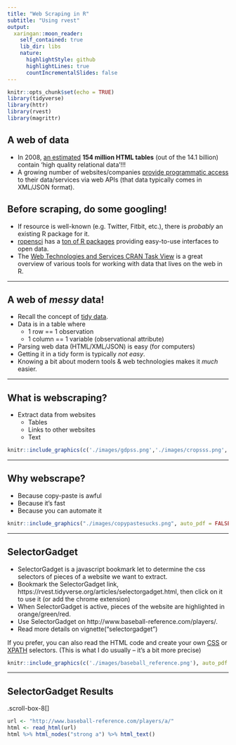 ```yaml
---
title: "Web Scraping in R"
subtitle: "Using rvest"
output:
  xaringan::moon_reader:
    self_contained: true
    lib_dir: libs
    nature:
      highlightStyle: github
      highlightLines: true
      countIncrementalSlides: false
---
```


<style>
pre code, pre, code {
  white-space: pre !important;
  overflow-x: scroll !important;
  word-break: keep-all !important;
  word-wrap: initial !important;
}
</style>

```r
knitr::opts_chunk$set(echo = TRUE)
library(tidyverse)
library(httr)
library(rvest)
library(magrittr)
```


## A web of data

- In 2008, [an estimated](https://sirrice.github.io/files/papers/webtables-vldb08.pdf) **154 million HTML tables** (out of the 14.1 billion) contain 'high quality relational data'!!!
- A growing number of websites/companies [provide programmatic access](http://www.programmableweb.com/category/all/apis?order=field_popularity) to their data/services via web APIs (that data typically comes in XML/JSON format).

## Before scraping, do some googling!

- If resource is well-known (e.g. Twitter, Fitbit, etc.), there is *probably* an existing R package for it.
- [ropensci](https://ropensci.org/) has a [ton of R packages](https://ropensci.org/packages/) providing easy-to-use interfaces to open data.
- The [Web Technologies and Services CRAN Task View](http://cran.r-project.org/web/views/WebTechnologies.html) is a great overview of various tools for working with data that lives on the web in R.

---

## A web of *messy* data!

- Recall the concept of [tidy data](http://vita.had.co.nz/papers/tidy-data.pdf).
- Data is in a table where
    * 1 row == 1 observation
    * 1 column == 1 variable (observational attribute)
- Parsing web data (HTML/XML/JSON) is easy (for computers)
- Getting it in a tidy form is typically *not easy*.
- Knowing a bit about modern tools & web technologies makes it *much* easier.

---

## What is webscraping? 

- Extract data from websites 
    + Tables
    + Links to other websites
    + Text
    
```r
knitr::include_graphics(c('./images/gdpss.png','./images/cropsss.png','./images/gass.png'), auto_pdf = FALSE)
```    

---

## Why webscrape? 

- Because copy-paste is awful 
- Because it's fast
- Because you can automate it
```r
knitr::include_graphics("./images/copypastesucks.png", auto_pdf = FALSE)
```


---

## SelectorGadget

+ SelectorGadget is a javascript bookmark let to determine the css selectors of pieces of a website we want to extract.
+ Bookmark the SelectorGadget link, https://rvest.tidyverse.org/articles/selectorgadget.html, then click on it to use it (or add the chrome extension)
+ When SelectorGadget is active, pieces of the website are highlighted in orange/green/red.
+ Use SelectorGadget on http://www.baseball-reference.com/players/.
+ Read more details on vignette("selectorgadget")

If you prefer, you can also read the HTML code and create your own [CSS](https://www.w3schools.com/cssref/css_selectors.asp) or [XPATH](https://www.w3schools.com/xml/xpath_syntax.asp) selectors. (This is what I do usually -- it's a bit more precise)
    
```r
knitr::include_graphics(c('./images/baseball_reference.png'), auto_pdf = FALSE)
```  


---

## SelectorGadget Results 

.scroll-box-8[]
```r
url <- "http://www.baseball-reference.com/players/a/"
html <- read_html(url)
html %>% html_nodes("strong a") %>% html_text()
```




